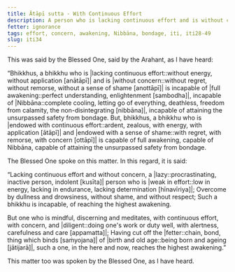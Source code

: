 ```yaml
---
title: Ātāpī sutta - With Continuous Effort
description: A person who is lacking continuous effort and is without concern is incapable of attaining full awakening, Nibbāna, and the unsurpassed safety from bondage.
fetter: ignorance
tags: effort, concern, awakening, Nibbāna, bondage, iti, iti28-49
slug: iti34
---
```


This was said by the Blessed One, said by the Arahant, as I have heard:

“Bhikkhus, a bhikkhu who is |lacking continuous effort::without energy, without application [anātāpī]| and is |without concern::without regret, without remorse, without a sense of shame [anottāpī]| is incapable of |full awakening::perfect understanding, enlightenment [sambodha]|, incapable of |Nibbāna::complete cooling, letting go of everything, deathless, freedom from calamity, the non-disintegrating [nibbāna]|, incapable of attaining the unsurpassed safety from bondage. But, bhikkhus, a bhikkhu who is |endowed with continuous effort::ardent, zealous, with energy, with application [ātāpī]| and |endowed with a sense of shame::with regret, with remorse, with concern [ottāpī]| is capable of full awakening, capable of Nibbāna, capable of attaining the unsurpassed safety from bondage.

The Blessed One spoke on this matter. In this regard, it is said:

“Lacking continuous effort and without concern,
a |lazy::procrastinating, inactive person, indolent [kusīta]| person who is |weak in effort::low in energy, lacking in endurance, lacking determination [hīnavīriya]|;
Overcome by dullness and drowsiness,
without shame, and without respect;
Such a bhikkhu is incapable,
of reaching the highest awakening.

But one who is mindful, discerning and meditates,
with continuous effort, with concern, and |diligent::doing one's work or duty well, with alertness, carefulness and care [appamatta]|;
Having cut off the |fetter::chain, bond, thing which binds [saṁyojana]| of |birth and old age::being born and ageing [jātijarā]|,
such a one, in the here and now, reaches the highest awakening.”

This matter too was spoken by the Blessed One, as I have heard.